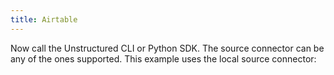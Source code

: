 ```yaml
---
title: Airtable
---
```



<NewDocument />


<SharedContentAirtable/>
<SharedAPIKeyURL/>

Now call the Unstructured CLI or Python SDK. The source connector can be any of the ones supported. This example uses the local source connector:


<CodeGroup>
  <AirtableAPISh />
  <AirtableAPIPyV2 />
  <AirtableAPIPyV1 />
</CodeGroup>